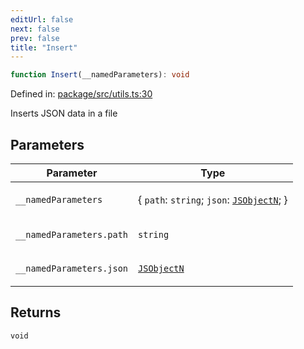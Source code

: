 ```yaml
---
editUrl: false
next: false
prev: false
title: "Insert"
---
```


```ts
function Insert(__namedParameters): void
```

Defined in: [package/src/utils.ts:30](https://github.com/KingsBeCattz/ezdd/blob/8128187f4e3c49c29f09b0ea64f2ec7d4b54b8e5/package/src/utils.ts#L30)

Inserts JSON data in a file

## Parameters

<table>
<thead>
<tr>
<th>Parameter</th>
<th>Type</th>
</tr>
</thead>
<tbody>
<tr>
<td>

`__namedParameters`

</td>
<td>

\{ `path`: `string`; `json`: [`JSObjectN`](/ezdb/reference/type-aliases/jsobjectn/); \}

</td>
</tr>
<tr>
<td>

`__namedParameters.path`

</td>
<td>

`string`

</td>
</tr>
<tr>
<td>

`__namedParameters.json`

</td>
<td>

[`JSObjectN`](/ezdb/reference/type-aliases/jsobjectn/)

</td>
</tr>
</tbody>
</table>

## Returns

`void`
